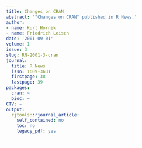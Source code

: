 ```yaml
---
title: Changes on CRAN
abstract: '"Changes on CRAN" published in R News.'
author:
- name: Kurt Hornik
- name: Friedrich Leisch
date: '2001-09-01'
volume: 1
issue: 3
slug: RN-2001-3-cran
journal:
  title: R News
  issn: 1609-3631
  firstpage: 38
  lastpage: 39
packages:
  cran: ~
  bioc: ~
CTV: ~
output:
  rjtools::rjournal_article:
    self_contained: no
    toc: no
    legacy_pdf: yes

---
```

